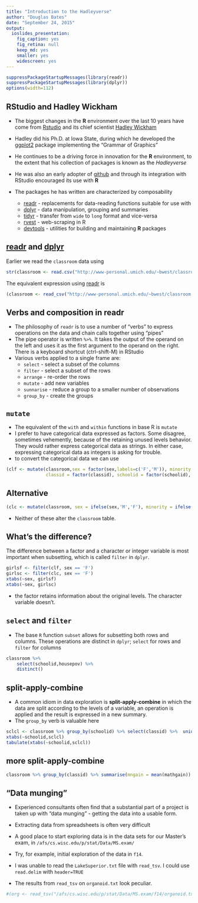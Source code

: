 ```yaml
---
title: "Introduction to the Hadleyverse"
author: "Douglas Bates"
date: "September 24, 2015"
output: 
  ioslides_presentation:
    fig_caption: yes
    fig_retina: null
    keep_md: yes
    smaller: yes
    widescreen: yes
---
```

```r
suppressPackageStartupMessages(library(readr))
suppressPackageStartupMessages(library(dplyr))
options(width=112)
```

## RStudio and Hadley Wickham

- The biggest changes in the __R__ environment over the last 10 years have come from [Rstudio](http://rstudio.com)
  and its chief scientist [Hadley Wickham](https://github.com/hadley)

- Hadley did his Ph.D. at Iowa State, during which he developed the [ggplot2](https://github.com/hadley/ggplot2) package implementing the "Grammar of Graphics"

- He continues to be a driving force in innovation for the __R__ environment, to the extent that his collection of packages is known as the _Hadleyverse_

- He was also an early adopter of [github](https://github.com) and through its integration with RStudio encouraged its use with __R__

- The packages he has written are characterized by composability
    * [readr](http://github.com/hadley/readr) - replacements for data-reading functions suitable for use with 
    * [dplyr](https://github.com/hadley/dplyr) - data manipulation, grouping and summaries
    * [tidyr](https://github.com/hadley/tidyr) - transfer from `wide` to `long` format and vice-versa
    * [rvest](https://github.com/hadley/rvest) - web-scraping in R
    * [devtools](https://github.com/hadley/devtools) - utilities for building and maintaining __R__ packages

## [readr](http://github.com/hadley/readr) and [dplyr](https://github.com/hadley/dplyr)

Earlier we read the `classroom` data using
```r
str(classroom <- read.csv("http://www-personal.umich.edu/~bwest/classroom.csv"))
```
The equivalent expression using  [readr](http://github.com/hadley/readr) is
```r
(classroom <- read_csv("http://www-personal.umich.edu/~bwest/classroom.csv"))
```

## Verbs and composition in readr

- The philosophy of `readr` is to use a number of "verbs" to express operations on the data and chain calls together using "pipes"
- The pipe operator is written `%>%`.  It takes the output of the operand on the left and uses it as the first argument to the operand on the right.  There is a keyboard shortcut (ctrl-shift-M) in RStudio
- Various verbs applied to a single frame are:
    * `select` - select a subset of the columns
    * `filter` - select a subset of the rows
    * `arrange` - re-order the rows
    * `mutate` - add new variables
    * `sunnarise` - reduce a group to a smaller number of observations
    * `group_by` - create the groups

## `mutate`

- The equivalent of the `with` and `within` functions in base R is `mutate`
- I prefer to have categorical data expressed as factors.  Some disagree, sometimes vehemently, because of the retaining unused levels behavior.  They would rather express categorical data as strings.  In either case, expressing categorical data as integers is asking for trouble.
- to convert the categorical data we can use
```r
(clf <- mutate(classroom,sex = factor(sex,labels=c('F','M')), minority = factor(minority,labels=c('N','Y')),
               classid = factor(classid), schoolid = factor(schoolid), childid = NULL))
```

## Alternative
```r
(clc <- mutate(classroom, sex = ifelse(sex,'M','F'), minority = ifelse(minority,'Y','N'), childid = NULL))
```

- Neither of these alter the `classroom` table.

## What's the difference?

The difference between a factor and a character or integer variable is most important when subsetting, which is called `filter` in `dplyr`.
```r
girlsf <- filter(clf, sex == 'F')
girlsc <- filter(clc, sex == 'F')
xtabs(~sex, girlsf)
xtabs(~sex, girlsc)
```
- the factor retains information about the original levels.  The character variable doesn't.


## `select` and `filter`

- The base `R` function `subset` allows for subsetting both rows and columns.  These operations are distinct in `dplyr`; `select` for rows and `filter` for columns

```r
classroom %>% 
    select(schoolid,housepov) %>% 
    distinct()
```

## split-apply-combine
- A common idiom in data exploration is __split-apply-combine__ in which the data are split according to the levels of a variable, an operation is applied and the result is expressed in a new summary.
- The `group_by` verb is valuable here
```r
sclcl <- classroom %>% group_by(schoolid) %>% select(classid) %>%  unique()
xtabs(~schoolid,sclcl)
tabulate(xtabs(~schoolid,sclcl))
```

## more split-apply-combine
```r
classroom %>% group_by(classid) %>% summarise(mngain = mean(mathgain))
```

## "Data munging"

- Experienced consultants often find that a substantial part of a project is taken up with "data munging" - getting the data into a usable form.

- Extracting data from spreadsheets is often very difficult

- A good place to start exploring data is in the data sets for our Master's exam, in `/afs/cs.wisc.edu/p/stat/Data/MS.exam/`

- Try, for example, initial exploration of the data in `f14`.

- I was unable to read the `LakeSuperior.txt` file with `read_tsv`.  I could use `read.delim` with `header=TRUE`

- The results from `read_tsv` on `organoid.txt` look peculiar.
```r
#(org <- read_tsv("/afs/cs.wisc.edu/p/stat/Data/MS.exam/f14/organoid.txt"))
```

